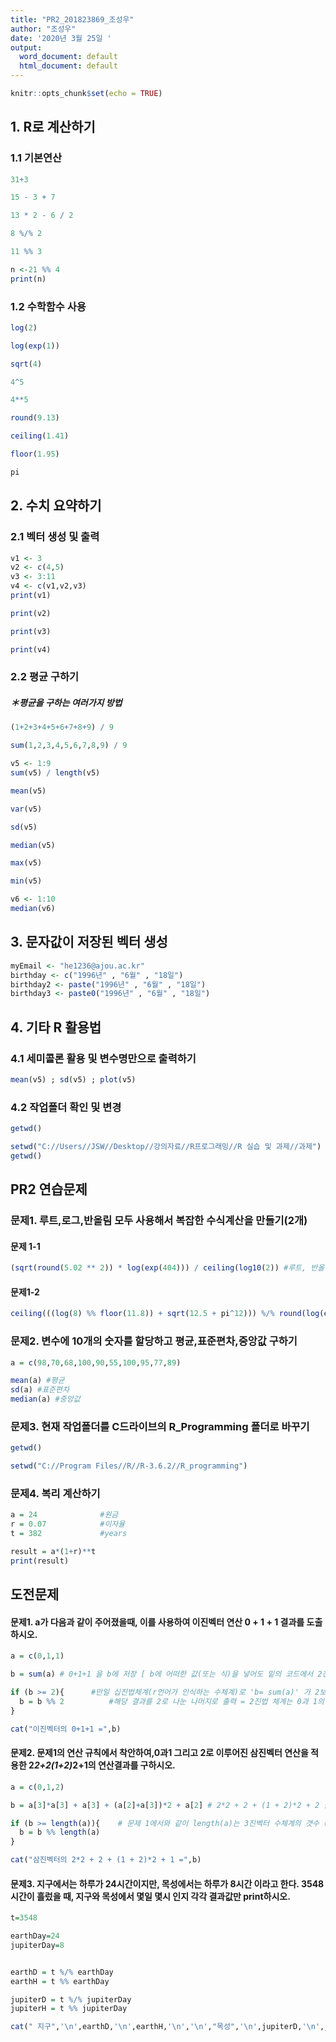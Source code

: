 ```yaml
---
title: "PR2_201823869_조성우"
author: "조성우"
date: '2020년 3월 25일 '
output:
  word_document: default
  html_document: default
---
```


```r
knitr::opts_chunk$set(echo = TRUE)
```


## 1. R로 계산하기
### 1.1 기본연산

```r
31+3
```

```r
15 - 3 + 7
```

```r
13 * 2 - 6 / 2
```

```r
8 %/% 2
```

```r
11 %% 3
```

```r
n <-21 %% 4
print(n)
```

### 1.2 수학함수 사용
```r
log(2)
```


```r
log(exp(1))
```

```r
sqrt(4)
```

```r
4^5
```

```r
4**5
```

```r
round(9.13)
```

```r
ceiling(1.41)
```

```r
floor(1.95)
```

```r
pi
```

## 2. 수치 요약하기
### 2.1 벡터 생성 및 출력


```r
v1 <- 3
v2 <- c(4,5)
v3 <- 3:11
v4 <- c(v1,v2,v3)
print(v1)
```

```r
print(v2)
```

```r
print(v3)
```

```r
print(v4)
```

### 2.2 평균 구하기
#####   ＊평균을 구하는 여러가지 방법
```r
(1+2+3+4+5+6+7+8+9) / 9
```

```r
sum(1,2,3,4,5,6,7,8,9) / 9
```

```r
v5 <- 1:9
sum(v5) / length(v5)
```

```r
mean(v5)
```

```r
var(v5)
```

```r
sd(v5)
```

```r
median(v5)
```

```r
max(v5)
```

```r
min(v5)
```

```r
v6 <- 1:10
median(v6)
```

## 3. 문자값이 저장된 벡터 생성

```r
myEmail <- "he1236@ajou.ac.kr"
birthday <- c("1996년" , "6월" , "18일")
birthday2 <- paste("1996년" , "6월" , "18일")
birthday3 <- paste0("1996년" , "6월" , "18일")
```

## 4. 기타 R 활용법
### 4.1 세미콜론 활용 및 변수명만으로 출력하기

```r
mean(v5) ; sd(v5) ; plot(v5)
```

### 4.2 작업폴더 확인 및 변경

```r
getwd()
```

```r
setwd("C://Users//JSW//Desktop//강의자료//R프로그래밍//R 실습 및 과제//과제")
getwd()
```

## PR2 연습문제
### 문제1. 루트,로그,반올림 모두 사용해서 복잡한 수식계산을 만들기(2개)

#### 문제 1-1
```r
(sqrt(round(5.02 ** 2)) * log(exp(404))) / ceiling(log10(2)) #루트, 반올림, 올림, 나누기, 로그, 제곱 활용
```
#### 문제1-2
```r
ceiling(((log(8) %% floor(11.8)) + sqrt(12.5 + pi^12))) %/% round(log(exp(100))) #올림, 로그, 나머지,몫, 반올림, 올림, 내림, 루트,파이 활용
```
### 문제2. 변수에 10개의 숫자를 할당하고 평균,표준편차,중앙값 구하기

```r
a = c(98,70,68,100,90,55,100,95,77,89)

mean(a) #평균
sd(a) #표준편차
median(a) #중앙값
```

### 문제3. 현재 작업폴더를 C드라이브의 R_Programming 폴더로 바꾸기

```r
getwd()

setwd("C://Program Files//R//R-3.6.2//R_programming")
```

### 문제4. 복리 계산하기


```r
a = 24              #원금
r = 0.07            #이자율
t = 382             #years

result = a*(1+r)**t
print(result)
```

## 도전문제
#### 문제1. a가 다음과 같이 주어졌을때, 이를 사용하여 이진벡터 연산 0 + 1 + 1 결과를 도출하시오.

```r

a = c(0,1,1)

b = sum(a) # 0+1+1 을 b에 저장 [ b에 어떠한 값(또는 식)을 넣어도 밑의 코드에서 2진벡터로 변환될것이다 ] 

if (b >= 2){      #만일 십진법체계(r언어가 인식하는 수체계)로 'b= sum(a)' 가 2보다 크거나 같게 인식(2진벡터 수체계를 벗어남)할 시 
  b = b %% 2          #해당 결과를 2로 나눈 나머지로 출력 = 2진법 체계는 0과 1의 두개의 수로 구성되어 , 2진법의 맨끝자리수는 10진수체계상의 수를 2로 나눈 나머지와 같은값을 가질것이다.
}

cat("이진벡터의 0+1+1 =",b)

```

#### 문제2. 문제1의 연산 규칙에서 착안하여,0과1 그리고 2로 이루어진 삼진벡터 연산을 적용한  2*2+2(1+2)*2+1의 연산결과를 구하시오.

```r

a = c(0,1,2)   

b = a[3]*a[3] + a[3] + (a[2]+a[3])*2 + a[2] # 2*2 + 2 + (1 + 2)*2 + 2 를 b에 저장 [ b에 어떠한 값(또는 식)을 넣어도 밑의 코드에서 3진벡터로 변환될것이다 ]

if (b >= length(a)){    # 문제 1에서와 같이 length(a)는 3진벡터 수체계의 갯수 (0,1,2로 3)를 나타내기 때문에 문제의 10진법에 기반한 결과값을 3(0,1,2)으로 나누어 나오는 나머지값이 b의 값을 3진벡터로 변환한 결과일 것이다. 
  b = b %% length(a)
}

cat("삼진벡터의 2*2 + 2 + (1 + 2)*2 + 1 =",b)

```

#### 문제3. 지구에서는 하루가 24시간이지만, 목성에서는 하루가 8시간 이라고 한다. 3548시간이 흘렀을 때, 지구와 목성에서 몇일 몇시 인지 각각 결과값만 print하시오.

```r

t=3548

earthDay=24
jupiterDay=8


earthD = t %/% earthDay
earthH = t %% earthDay

jupiterD = t %/% jupiterDay
jupiterH = t %% jupiterDay

cat(" 지구",'\n',earthD,'\n',earthH,'\n','\n',"목성",'\n',jupiterD,'\n',jupiterH)

```